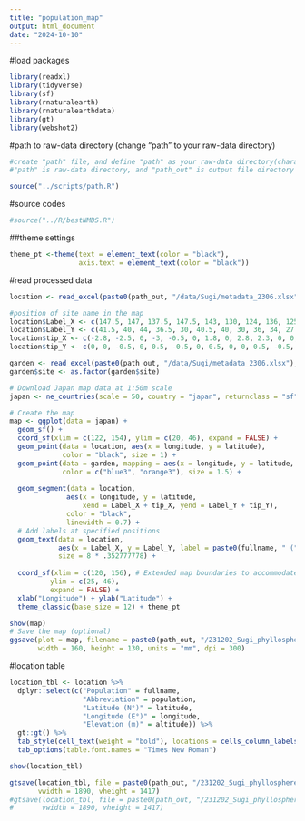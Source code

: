 ```yaml
---
title: "population_map"
output: html_document
date: "2024-10-10"
---
```


#load packages

```r
library(readxl)
library(tidyverse)
library(sf)
library(rnaturalearth)
library(rnaturalearthdata)
library(gt)
library(webshot2)
```

#path to raw-data directory (change "path" to your raw-data directory)

```r
#create "path" file, and define "path" as your raw-data directory(character vector) in the file
#"path" is raw-data directory, and "path_out" is output file directory

source("../scripts/path.R")
```

#source codes

```r
#source("../R/bestNMDS.R")
```

##theme settings

```r
theme_pt <-theme(text = element_text(color = "black"), 
                 axis.text = element_text(color = "black"))
```

#read processed data

```r
location <- read_excel(paste0(path_out, "/data/Sugi/metadata_2306.xlsx"), sheet = "location")

#position of site name in the map
location$Label_X <- c(147.5, 147, 137.5, 147.5, 143, 130, 124, 136, 125, 124, 130.5, 134, 131.5, 145.5)
location$Label_Y <- c(41.5, 40, 44, 36.5, 30, 40.5, 40, 30, 36, 34, 27.5, 43, 42, 32)
location$tip_X <- c(-2.8, -2.5, 0, -3, -0.5, 0, 1.8, 0, 2.8, 2.3, 0, 0, 0, -0.5)
location$tip_Y <- c(0, 0, -0.5, 0, 0.5, -0.5, 0, 0.5, 0, 0, 0.5, -0.5, -0.5, 0.5)

garden <- read_excel(paste0(path_out, "/data/Sugi/metadata_2306.xlsx"), sheet = "common_garden")
garden$site <- as.factor(garden$site)
```

```r
# Download Japan map data at 1:50m scale
japan <- ne_countries(scale = 50, country = "japan", returnclass = "sf")

# Create the map
map <- ggplot(data = japan) +
  geom_sf() +
  coord_sf(xlim = c(122, 154), ylim = c(20, 46), expand = FALSE) +
  geom_point(data = location, aes(x = longitude, y = latitude), 
             color = "black", size = 1) +
  geom_point(data = garden, mapping = aes(x = longitude, y = latitude, color = site), 
             color = c("blue3", "orange3"), size = 1.5) +
  
  geom_segment(data = location,
              aes(x = longitude, y = latitude,
                  xend = Label_X + tip_X, yend = Label_Y + tip_Y),
              color = "black",
              linewidth = 0.7) +
  # Add labels at specified positions
  geom_text(data = location,
            aes(x = Label_X, y = Label_Y, label = paste0(fullname, " (", population, ")")),
            size = 8 * .352777778) +
  
  coord_sf(xlim = c(120, 156), # Extended map boundaries to accommodate labels
          ylim = c(25, 46), 
          expand = FALSE) +
  xlab("Longitude") + ylab("Latitude") +
  theme_classic(base_size = 12) + theme_pt

show(map)
# Save the map (optional)
ggsave(plot = map, filename = paste0(path_out, "/231202_Sugi_phyllosphere_June_16S/figures/population_map1.pdf"), 
       width = 160, height = 130, units = "mm", dpi = 300)
```

#location table

```r
location_tbl <- location %>%
  dplyr::select(c("Population" = fullname,
                  "Abbreviation" = population,
                  "Latitude (N°)" = latitude,
                  "Longitude (E°)" = longitude,
                  "Elevation (m)" = altitude)) %>%
  gt::gt() %>%
  tab_style(cell_text(weight = "bold"), locations = cells_column_labels(columns = everything())) %>%
  tab_options(table.font.names = "Times New Roman")

show(location_tbl)

gtsave(location_tbl, file = paste0(path_out, "/231202_Sugi_phyllosphere_June_16S/export/location_pop.png"), 
       vwidth = 1890, vheight = 1417)
#gtsave(location_tbl, file = paste0(path_out, "/231202_Sugi_phyllosphere_June_16S/export/location_pop.pdf"), 
#       vwidth = 1890, vheight = 1417)
```

